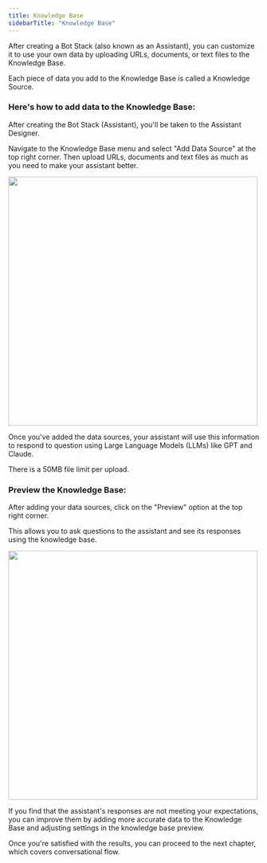```yaml
---
title: Knowledge Base
sidebarTitle: "Knowledge Base"
---
```


After creating a Bot Stack (also known as an Assistant), you can customize it to use your own data by uploading URLs, documents, or text files to the Knowledge Base.

<Tip> Each piece of data you add to the Knowledge Base is called a Knowledge Source.</Tip>


### Here's how to add data to the Knowledge Base:

After creating the Bot Stack (Assistant), you'll be taken to the Assistant Designer. 


Navigate to the Knowledge Base menu and select "Add Data Source" at the top right corner. Then upload URLs, documents and text files as much as you need to make your assistant better.

<img 
height="500" 
src="/images/knowledge-base.png"
/>

Once you've added the data sources, your assistant will use this information to respond to question using Large Language Models (LLMs) like GPT and Claude.

<Note> There is a 50MB file limit per upload. </Note>


### Preview the Knowledge Base:

After adding your data sources, click on the "Preview" option at the top right corner.

This allows you to ask questions to the assistant and see its responses using the knowledge base.

<img 
height="500"  
src="/images/knowledge-base-preview.png"
/>

If you find that the assistant's responses are not meeting your expectations, you can improve them by adding more accurate data to the Knowledge Base and adjusting settings in the knowledge base preview.

Once you're satisfied with the results, you can proceed to the next chapter, which covers conversational flow.